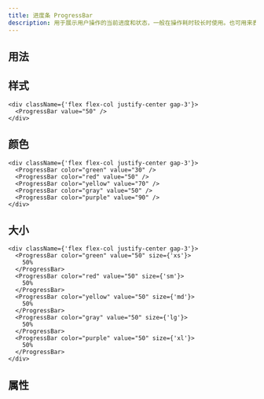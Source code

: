 ```yaml
---
title: 进度条 ProgressBar
description: 用于展示用户操作的当前进度和状态，一般在操作耗时较长时使用。也可用来表示任务/对象的完成度。
---
```


## 用法

<Showcase componentName="ProgressBar" />

## 样式

```tsx preview editable
<div className={'flex flex-col justify-center gap-3'}>
  <ProgressBar value="50" />
</div>
```

## 颜色

```tsx preview editable
<div className={'flex flex-col justify-center gap-3'}>
  <ProgressBar color="green" value="30" />
  <ProgressBar color="red" value="50" />
  <ProgressBar color="yellow" value="70" />
  <ProgressBar color="gray" value="50" />
  <ProgressBar color="purple" value="90" />
</div>
```

## 大小

```tsx preview editable
<div className={'flex flex-col justify-center gap-3'}>
  <ProgressBar color="green" value="50" size={'xs'}>
    50%
  </ProgressBar>
  <ProgressBar color="red" value="50" size={'sm'}>
    50%
  </ProgressBar>
  <ProgressBar color="yellow" value="50" size={'md'}>
    50%
  </ProgressBar>
  <ProgressBar color="gray" value="50" size={'lg'}>
    50%
  </ProgressBar>
  <ProgressBar color="purple" value="50" size={'xl'}>
    50%
  </ProgressBar>
</div>
```

## 属性

<PropsTable componentName="ProgressBar" />
